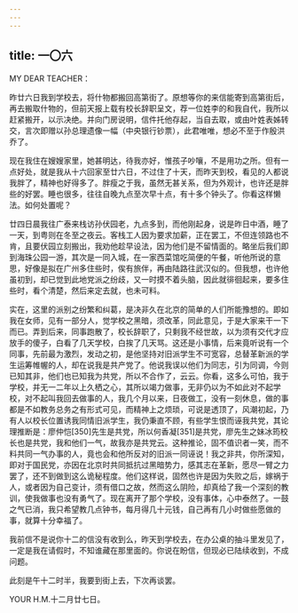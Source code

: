 ```yaml
---
---
---
```

title: 一〇六
---




MY DEAR TEACHER：

昨廿六日我到学校去，将什物都搬回高第街了。原想等你的来信能寄到高第街后，再去搬取什物的，但前天报上载有校长辞职呈文，荐一位姓李的和我自代，我所以赶紧搬开，以示决绝。并向门房说明，信件托他存起，当自去取，或由叶姓表姊转交，言次即赠以孙总理遗像一幅（中央银行钞票），此君唯唯，想必不至于作殷洪乔了。

现在我住在嫂嫂家里，她甚明达，待我亦好，惟孩子吵嚷，不是用功之所。但有一点好处，就是我从十六回家至廿六日，不过住了十天，而昨天到校，看见的人都说我胖了，精神也好得多了。胖瘦之于我，虽然无甚关系，但为外观计，也许还是胖些的好罢。睡也很多，往往自晚九点至次早十点，有十多个钟头了。你看这样懒法。如何处置呢？

廿四日晨我往广泰来栈访孙伏园老，九点多到，而他刚起身，说是昨日中酒，睡了一天，到粤则在冬至之夜云。客栈工人因为要求加薪，正在罢工，不但连领路也不肯，且要伏园立刻搬出，我劝他趁早设法，因为他们是不留情面的。略坐后我们即到海珠公园一游，其次是一同入城，在一家西菜馆吃简便的午餐，听他所说的意思，好像是拟在广州多住些时，俟有旅伴，再由陆路往武汉似的。但我想，也许他虽初到，却已觉到此地党派之纷歧，又一时摸不着头脑，因此就徘徊起来，要多住些时，看个清楚，然后来定去就，也未可料。

实在，这里的派别之纷繁和纠葛，是决非久在北京的简单的人们所能豫想的。即如我在女师，见有一部分人，觉学校之黑暗，须改革，同此意见，于是大家来干一下而已。弄到后来，同事跑散了，校长辞职了，只剩我不经世故，以为须有交代才应放手的傻子，白看了几天学校，白挨了几天骂。这还是小事情，后来竟听说有一个同事，先前最为激烈，发动之初，是他坚持对旧派学生不可宽容，总替革新派的学生运筹帷幄的人，却在说我是共产党了。他说我误以他们为同志，引为同调，今则已知其非，他们也已知我为共党，所以不合作了，云云。你看，这多么可怕，我于学校，并无一二年以上久栖之心，其所以竭力做事，无非仍以为不如此对不起学校，对不起叫我回去做事的人，我几个月以来，日夜做工，没有一刻休息，做的事都是不如教务总务之有形式可见，而精神上之烦琐，可说是透顶了，风潮初起，乃有人以校长位置诱我同情旧派学生，我仍秉直不顾，有些学生恨而诬我共党，其论理推断是：廖仲恺[350]先生是共党，所以何香凝[351]是共党，廖先生之妹冰筠校长也是共党，我和他们一气，故我亦是共党云。这种推论，固不值识者一笑，而不料共同一气办事的人，竟也会和他所反对的旧派一同诬说！我之非共，你所深知，即对于国民党，亦因在北京时共同抵抗过黑暗势力，感其志在革新，愿尽一臂之力罢了，还不到做到这么诡秘程度。他们这样说，固然也许是因为失败之后，嫁祸于人，或者因为自己变计，须有借口之故，然而这么阴险，却真给了我一个深刻的教训，使我做事也没有勇气了。现在离开了那个学校，没有事体，心中泰然了。一鼓之气已消，我只希望教几点钟书，每月得几十元钱，自己再有几小时做些愿做的事，就算十分幸福了。

我前信不是说你十二的信没有收到么，昨天到学校去，在办公桌的抽斗里发见了，一定是我在请假时，不知谁藏在那里面的。你说在盼信，但现必已陆续收到，不成问题。

此刻是午十二时半，我要到街上去，下次再谈罢。

YOUR H.M.十二月廿七日。